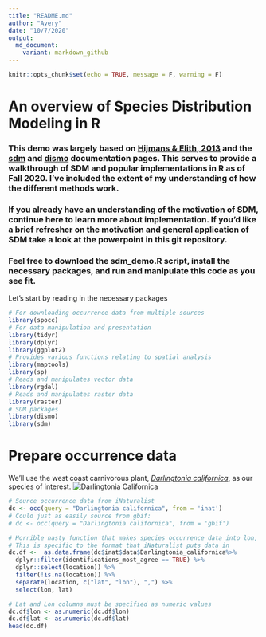 ```yaml
---
title: "README.md"
author: "Avery"
date: "10/7/2020"
output:
  md_document:
    variant: markdown_github
---
```


```r
knitr::opts_chunk$set(echo = TRUE, message = F, warning = F)
```
# An overview of Species Distribution Modeling in R
### This demo was largely based on [Hijmans & Elith, 2013](https://cran.r-project.org/web/packages/dismo/vignettes/sdm.pdf) and the [sdm](https://cran.r-project.org/web/packages/sdm/sdm.pdf) and [dismo](https://cran.r-project.org/web/packages/dismo/dismo.pdf) documentation pages. This serves to provide a walkthrough of SDM and popular implementations in R as of Fall 2020. I've included the extent of my understanding of how the different methods work.
### If you already have an understanding of the motivation of SDM, continue here to learn more about implementation. If you'd like a brief refresher on the motivation and general application of SDM take a look at the powerpoint in this git repository.
### Feel free to download the sdm_demo.R script, install the necessary packages, and run and manipulate this code as you see fit. 

Let's start by reading in the necessary packages
```r
# For downloading occurrence data from multiple sources
library(spocc)
# For data manipulation and presentation
library(tidyr)
library(dplyr)
library(ggplot2)
# Provides various functions relating to spatial analysis
library(maptools)
library(sp)
# Reads and manipulates vector data
library(rgdal)
# Reads and manipulates raster data
library(raster)
# SDM packages
library(dismo)
library(sdm)
```

# Prepare occurrence data
We'll use the west coast carnivorous plant, [*Darlingtonia californica*](https://en.wikipedia.org/wiki/Darlingtonia_californica), as our species of interest.
![*Darlingtonia Californica*](/includes/dar.jpg)
```r
# Source occurrence data from iNaturalist
dc <- occ(query = "Darlingtonia californica", from = 'inat')
# Could just as easily source from gbif:
# dc <- occ(query = "Darlingtonia californica", from = 'gbif')

# Horrible nasty function that makes species occurrence data into lon, lat dataframe
# This is specific to the format that iNaturalist puts data in
dc.df <-  as.data.frame(dc$inat$data$Darlingtonia_californica%>%
  dplyr::filter(identifications_most_agree == TRUE) %>%
  dplyr::select(location)) %>% 
  filter(!is.na(location)) %>% 
  separate(location, c("lat", "lon"), ",") %>% 
  select(lon, lat)

# Lat and Lon columns must be specified as numeric values
dc.df$lon <- as.numeric(dc.df$lon)
dc.df$lat <- as.numeric(dc.df$lat)
head(dc.df)
```

